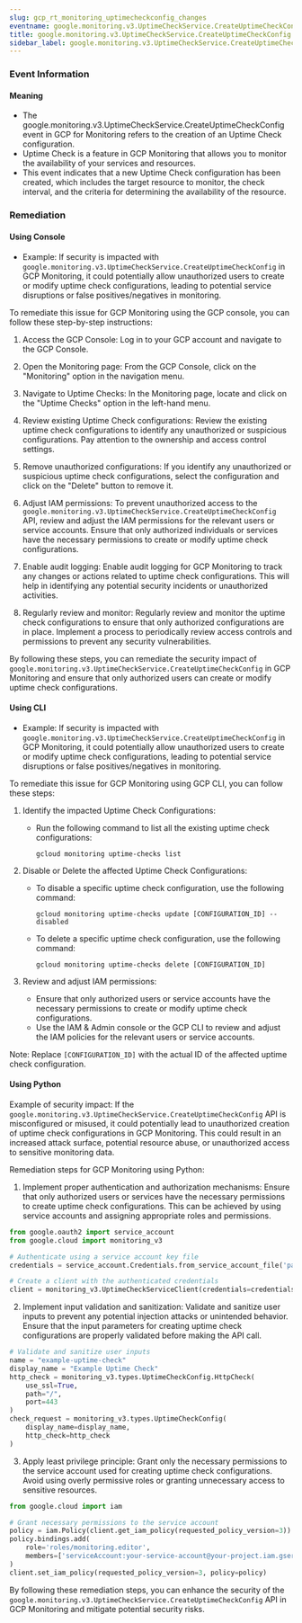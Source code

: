 ```yaml
--- 
slug: gcp_rt_monitoring_uptimecheckconfig_changes
eventname: google.monitoring.v3.UptimeCheckService.CreateUptimeCheckConfig
title: google.monitoring.v3.UptimeCheckService.CreateUptimeCheckConfig
sidebar_label: google.monitoring.v3.UptimeCheckService.CreateUptimeCheckConfig
---
```

                       
### Event Information

#### Meaning

- The google.monitoring.v3.UptimeCheckService.CreateUptimeCheckConfig event in GCP for Monitoring refers to the creation of an Uptime Check configuration.
- Uptime Check is a feature in GCP Monitoring that allows you to monitor the availability of your services and resources.
- This event indicates that a new Uptime Check configuration has been created, which includes the target resource to monitor, the check interval, and the criteria for determining the availability of the resource.

### Remediation

#### Using Console

- Example: If security is impacted with `google.monitoring.v3.UptimeCheckService.CreateUptimeCheckConfig` in GCP Monitoring, it could potentially allow unauthorized users to create or modify uptime check configurations, leading to potential service disruptions or false positives/negatives in monitoring.

To remediate this issue for GCP Monitoring using the GCP console, you can follow these step-by-step instructions:

1. Access the GCP Console: Log in to your GCP account and navigate to the GCP Console.

2. Open the Monitoring page: From the GCP Console, click on the "Monitoring" option in the navigation menu.

3. Navigate to Uptime Checks: In the Monitoring page, locate and click on the "Uptime Checks" option in the left-hand menu.

4. Review existing Uptime Check configurations: Review the existing uptime check configurations to identify any unauthorized or suspicious configurations. Pay attention to the ownership and access control settings.

5. Remove unauthorized configurations: If you identify any unauthorized or suspicious uptime check configurations, select the configuration and click on the "Delete" button to remove it.

6. Adjust IAM permissions: To prevent unauthorized access to the `google.monitoring.v3.UptimeCheckService.CreateUptimeCheckConfig` API, review and adjust the IAM permissions for the relevant users or service accounts. Ensure that only authorized individuals or services have the necessary permissions to create or modify uptime check configurations.

7. Enable audit logging: Enable audit logging for GCP Monitoring to track any changes or actions related to uptime check configurations. This will help in identifying any potential security incidents or unauthorized activities.

8. Regularly review and monitor: Regularly review and monitor the uptime check configurations to ensure that only authorized configurations are in place. Implement a process to periodically review access controls and permissions to prevent any security vulnerabilities.

By following these steps, you can remediate the security impact of `google.monitoring.v3.UptimeCheckService.CreateUptimeCheckConfig` in GCP Monitoring and ensure that only authorized users can create or modify uptime check configurations.

#### Using CLI

- Example: If security is impacted with `google.monitoring.v3.UptimeCheckService.CreateUptimeCheckConfig` in GCP Monitoring, it could potentially allow unauthorized users to create or modify uptime check configurations, leading to potential service disruptions or false positives/negatives in monitoring.

To remediate this issue for GCP Monitoring using GCP CLI, you can follow these steps:

1. Identify the impacted Uptime Check Configurations:
   - Run the following command to list all the existing uptime check configurations:
     ```
     gcloud monitoring uptime-checks list
     ```

2. Disable or Delete the affected Uptime Check Configurations:
   - To disable a specific uptime check configuration, use the following command:
     ```
     gcloud monitoring uptime-checks update [CONFIGURATION_ID] --disabled
     ```
   - To delete a specific uptime check configuration, use the following command:
     ```
     gcloud monitoring uptime-checks delete [CONFIGURATION_ID]
     ```

3. Review and adjust IAM permissions:
   - Ensure that only authorized users or service accounts have the necessary permissions to create or modify uptime check configurations.
   - Use the IAM & Admin console or the GCP CLI to review and adjust the IAM policies for the relevant users or service accounts.

Note: Replace `[CONFIGURATION_ID]` with the actual ID of the affected uptime check configuration.

#### Using Python

Example of security impact: If the `google.monitoring.v3.UptimeCheckService.CreateUptimeCheckConfig` API is misconfigured or misused, it could potentially lead to unauthorized creation of uptime check configurations in GCP Monitoring. This could result in an increased attack surface, potential resource abuse, or unauthorized access to sensitive monitoring data.

Remediation steps for GCP Monitoring using Python:

1. Implement proper authentication and authorization mechanisms: Ensure that only authorized users or services have the necessary permissions to create uptime check configurations. This can be achieved by using service accounts and assigning appropriate roles and permissions.

```python
from google.oauth2 import service_account
from google.cloud import monitoring_v3

# Authenticate using a service account key file
credentials = service_account.Credentials.from_service_account_file('path/to/service_account_key.json')

# Create a client with the authenticated credentials
client = monitoring_v3.UptimeCheckServiceClient(credentials=credentials)
```

2. Implement input validation and sanitization: Validate and sanitize user inputs to prevent any potential injection attacks or unintended behavior. Ensure that the input parameters for creating uptime check configurations are properly validated before making the API call.

```python
# Validate and sanitize user inputs
name = "example-uptime-check"
display_name = "Example Uptime Check"
http_check = monitoring_v3.types.UptimeCheckConfig.HttpCheck(
    use_ssl=True,
    path="/",
    port=443
)
check_request = monitoring_v3.types.UptimeCheckConfig(
    display_name=display_name,
    http_check=http_check
)
```

3. Apply least privilege principle: Grant only the necessary permissions to the service account used for creating uptime check configurations. Avoid using overly permissive roles or granting unnecessary access to sensitive resources.

```python
from google.cloud import iam

# Grant necessary permissions to the service account
policy = iam.Policy(client.get_iam_policy(requested_policy_version=3))
policy.bindings.add(
    role='roles/monitoring.editor',
    members=['serviceAccount:your-service-account@your-project.iam.gserviceaccount.com']
)
client.set_iam_policy(requested_policy_version=3, policy=policy)
```

By following these remediation steps, you can enhance the security of the `google.monitoring.v3.UptimeCheckService.CreateUptimeCheckConfig` API in GCP Monitoring and mitigate potential security risks.


 
